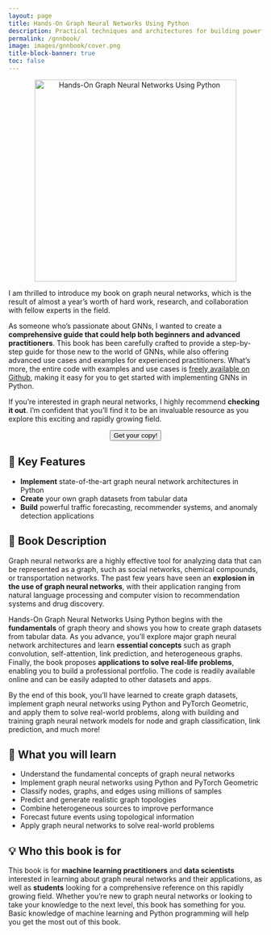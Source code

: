```yaml
---
layout: page
title: Hands-On Graph Neural Networks Using Python
description: Practical techniques and architectures for building powerful graph and deep learning apps with PyTorch
permalink: /gnnbook/
image: images/gnnbook/cover.png
title-block-banner: true
toc: false
---
```


<center><img src="/images/gnnbook/cover.png" alt="Hands-On Graph Neural Networks Using Python" width="400"></center>

I am thrilled to introduce my book on graph neural networks, which is the result of almost a year's worth of hard work, research, and collaboration with fellow experts in the field.

As someone who's passionate about GNNs, I wanted to create a **comprehensive guide that could help both beginners and advanced practitioners**. This book has been carefully crafted to provide a step-by-step guide for those new to the world of GNNs, while also offering advanced use cases and examples for experienced practitioners. What's more, the entire code with examples and use cases is [freely available on Github](https://github.com/PacktPublishing/Hands-On-Graph-Neural-Networks-Using-Python), making it easy for you to get started with implementing GNNs in Python.

<!-- <center><img src="images/gnnbook/cover.png" alt="Hands-On Graph Neural Networks Using Python" width=400></center> -->

If you're interested in graph neural networks, I highly recommend **checking it out**. I'm confident that you'll find it to be an invaluable resource as you explore this exciting and rapidly growing field.

<center>
<a href="https://packt.link/a/9781804617526" target="_blank">
  <button id="Amazon">
    Get your copy!
  </button>
</a>
</center>


## 📘 Key Features

* **Implement** state-of-the-art graph neural network architectures in Python
* **Create** your own graph datasets from tabular data
* **Build** powerful traffic forecasting, recommender systems, and anomaly detection applications

## 💼 Book Description

Graph neural networks are a highly effective tool for analyzing data that can be represented as a graph, such as social networks, chemical compounds, or transportation networks. The past few years have seen an **explosion in the use of graph neural networks**, with their application ranging from natural language processing and computer vision to recommendation systems and drug discovery.

Hands-On Graph Neural Networks Using Python begins with the **fundamentals** of graph theory and shows you how to create graph datasets from tabular data. As you advance, you'll explore major graph neural network architectures and learn **essential concepts** such as graph convolution, self-attention, link prediction, and heterogeneous graphs. Finally, the book proposes **applications to solve real-life problems**, enabling you to build a professional portfolio. The code is readily available online and can be easily adapted to other datasets and apps.

By the end of this book, you'll have learned to create graph datasets, implement graph neural networks using Python and PyTorch Geometric, and apply them to solve real-world problems, along with building and training graph neural network models for node and graph classification, link prediction, and much more!

## 🔑 What you will learn

* Understand the fundamental concepts of graph neural networks
* Implement graph neural networks using Python and PyTorch Geometric
* Classify nodes, graphs, and edges using millions of samples
* Predict and generate realistic graph topologies
* Combine heterogeneous sources to improve performance
* Forecast future events using topological information
* Apply graph neural networks to solve real-world problems

## 💡 Who this book is for

This book is for **machine learning practitioners** and **data scientists** interested in learning about graph neural networks and their applications, as well as **students** looking for a comprehensive reference on this rapidly growing field. Whether you're new to graph neural networks or looking to take your knowledge to the next level, this book has something for you. Basic knowledge of machine learning and Python programming will help you get the most out of this book.